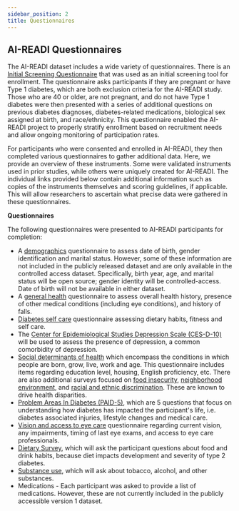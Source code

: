 ```yaml
---
sidebar_position: 2
title: Questionnaires
---
```


## AI-READI Questionnaires

The AI-READI dataset includes a wide variety of questionnaires. There is an [Initial Screening Questionnaire](/questionnaires/initial-screening.pdf) that was used as an initial screening tool for enrollment. The questionnaire asks participants if they are pregnant or have Type 1 diabetes, which are both exclusion criteria for the AI-READI study. Those who are 40 or older, are not pregnant, and do not have Type 1 diabetes were then presented with a series of additional questions on previous diabetes diagnoses, diabetes-related medications, biological sex assigned at birth, and race/ethnicity. This questionnaire enabled the AI-READI project to properly stratify enrollment based on recruitment needs and allow ongoing monitoring of participation rates.

For participants who were consented and enrolled in AI-READI, they then completed various questionnaires to gather additional data. Here, we provide an overview of these instruments. Some were validated instruments used in prior studies, while others were uniquely created for AI-READI. The individual links provided below contain additional information such as copies of the instruments themselves and scoring guidelines, if applicable. This will allow researchers to ascertain what precise data were gathered in these questionnaires.

**Questionnaires**

The following questionnaires were presented to AI-READI participants for completion:

- A [demographics](/questionnaires/demographics.pdf) questionnaire to assess date of birth, gender identification and marital status. However, some of these information are not included in the publicly released dataset and are only available in the controlled access dataset. Specifically, birth year, age, and marital status will be open source; gender identity will be controlled-access. Date of birth will not be available in either dataset.
- A [general health](/questionnaires/general-health.pdf) questionnaire to assess overall health history, presence of other medical conditions (including eye conditions), and history of falls.
- [Diabetes self care](/questionnaires/diabetes-self-care.pdf) questionnaire assessing dietary habits, fitness and self care.
- The [Center for Epidemiological Studies Depression Scale (CES-D-10)](/questionnaires/depression.pdf) will be used to assess the presence of depression, a common comorbidity of depression.
- [Social determinants of health](/questionnaires/sdoh.pdf) which encompass the conditions in which people are born, grow, live, work and age. This questionnaire includes items regarding education level, housing, English proficiency, etc. There are also additional surveys focused on [food insecurity](/questionnaires/food-security.pdf), [neighborhood environment](/questionnaires/neighborhood.pdf), and [racial and ethnic discrimination](/questionnaires/racial.pdf). These are known to drive health disparities.
- [Problem Areas In Diabetes (PAID-5)](/questionnaires/paid-5.pdf), which are 5 questions that focus on understanding how diabetes has impacted the participant's life, i.e. diabetes associated injuries, lifestyle changes and medical care.
- [Vision and access to eye care](/questionnaires/visual.pdf) questionnaire regarding current vision, any impairments, timing of last eye exams, and access to eye care professionals.
- [Dietary Survey](/questionnaires/dietary.pdf), which will ask the participant questions about food and drink habits, because diet impacts development and severity of type 2 diabetes.
- [Substance use](/questionnaires/substance-use.pdf), which will ask about tobacco, alcohol, and other substances.
- Medications - Each participant was asked to provide a list of medications. However, these are not currently included in the publicly accessible version 1 dataset.


<PageFeedback />
